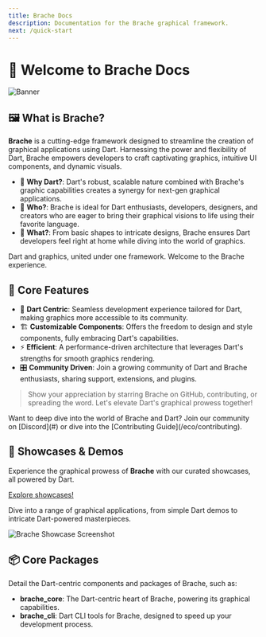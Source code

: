 ```yaml
---
title: Brache Docs
description: Documentation for the Brache graphical framework.
next: /quick-start
---
```


# 🎨 Welcome to Brache Docs

![Banner](https://path-to-your-brache-banner.png)

<p align="center" class="flex justify-center not-prose">
    <!-- Insert relevant badges or links for Brache here, especially related to Dart -->
</p>

## 🖼 What is **Brache**?

**Brache** is a cutting-edge framework designed to streamline the creation of graphical applications using Dart. Harnessing the power and flexibility of Dart, Brache empowers developers to craft captivating graphics, intuitive UI components, and dynamic visuals.

- 🔮 **Why Dart?**: Dart's robust, scalable nature combined with Brache's graphic capabilities creates a synergy for next-gen graphical applications.
- 👥 **Who?**: Brache is ideal for Dart enthusiasts, developers, designers, and creators who are eager to bring their graphical visions to life using their favorite language.
- 🚀 **What?**: From basic shapes to intricate designs, Brache ensures Dart developers feel right at home while diving into the world of graphics.

<Info>
  Dart and graphics, united under one framework. Welcome to the Brache
  experience.
</Info>

## 🍭 Core Features

- 💙 **Dart Centric**: Seamless development experience tailored for Dart, making graphics more accessible to its community.
- 🏗 **Customizable Components**: Offers the freedom to design and style components, fully embracing Dart's capabilities.
- ⚡️ **Efficient**: A performance-driven architecture that leverages Dart's strengths for smooth graphics rendering.
- 🎛 **Community Driven**: Join a growing community of Dart and Brache enthusiasts, sharing support, extensions, and plugins.

> Show your appreciation by starring Brache on GitHub, contributing, or spreading the word. Let's elevate Dart's graphical prowess together!

<Info>
  Want to deep dive into the world of Brache and Dart? Join our community on
  [Discord](#) or dive into the [Contributing Guide](/eco/contributing).
</Info>

## 🎡 Showcases & Demos

Experience the graphical prowess of **Brache** with our curated showcases, all powered by Dart.

[Explore showcases!](https://your-brache-showcases-link.com)

Dive into a range of graphical applications, from simple Dart demos to intricate Dart-powered masterpieces.

![Brache Showcase Screenshot](https://path-to-your-showcase-screenshot.png)

## 📦 Core Packages

Detail the Dart-centric components and packages of Brache, such as:

- **brache_core**: The Dart-centric heart of Brache, powering its graphical capabilities.
- **brache_cli**: Dart CLI tools for Brache, designed to speed up your development process.
